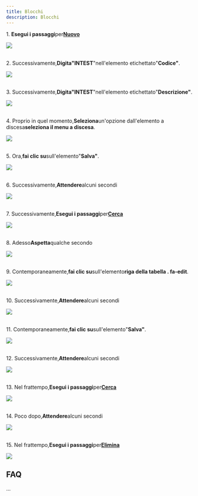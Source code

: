 ```yaml
---
title: Blocchi
description: Blocchi
---
```


1\. **Esegui i passaggi**per[**Nuovo**](../../Nuovo)

![](https://img.icons8.com/plumpy/24/select-none.png)

\
2. Successivamente,**Digita"INTEST**"nell'elemento etichettato"**Codice"**.

![](https://img.icons8.com/plumpy/24/select-none.png)

\
3. Successivamente,**Digita"INTEST**"nell'elemento etichettato"**Descrizione"**.

![](https://img.icons8.com/plumpy/24/select-none.png)

\
4. Proprio in quel momento,**Seleziona**un'opzione dall'elemento a discesa**seleziona il menu a discesa**.

![](https://img.icons8.com/plumpy/24/select-none.png)

\
5. Ora,**fai clic su**sull'elemento"**Salva"**.

![](https://img.icons8.com/plumpy/24/select-none.png)

\
6. Successivamente,**Attendere**alcuni secondi

![](https://img.icons8.com/plumpy/24/select-none.png)

\
7. Successivamente,**Esegui i passaggi**per[**Cerca**](../../Cerca)

![](https://img.icons8.com/plumpy/24/select-none.png)

\
8. Adesso**Aspetta**qualche secondo

![](https://img.icons8.com/plumpy/24/select-none.png)

\
9. Contemporaneamente,**fai clic su**sull'elemento**riga della tabella . fa-edit**.

![](https://img.icons8.com/plumpy/24/select-none.png)

\
10. Successivamente,**Attendere**alcuni secondi

![](https://img.icons8.com/plumpy/24/select-none.png)

\
11. Contemporaneamente,**fai clic su**sull'elemento"**Salva"**.

![](https://img.icons8.com/plumpy/24/select-none.png)

\
12. Successivamente,**Attendere**alcuni secondi

![](https://img.icons8.com/plumpy/24/select-none.png)

\
13. Nel frattempo,**Esegui i passaggi**per[**Cerca**](../../Cerca)

![](https://img.icons8.com/plumpy/24/select-none.png)

\
14. Poco dopo,**Attendere**alcuni secondi

![](https://img.icons8.com/plumpy/24/select-none.png)

\
15. Nel frattempo,**Esegui i passaggi**per[**Elimina**](../../Elimina)

![](https://img.icons8.com/plumpy/24/select-none.png)

## FAQ

...